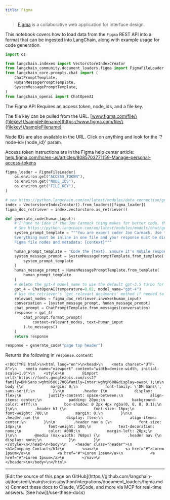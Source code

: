 ```yaml
---
title: Figma
---
```


>[Figma](https://www.figma.com/) is a collaborative web application for interface design.

This notebook covers how to load data from the `Figma` REST API into a format that can be ingested into LangChain, along with example usage for code generation.

```python
import os

from langchain.indexes import VectorstoreIndexCreator
from langchain_community.document_loaders.figma import FigmaFileLoader
from langchain_core.prompts.chat import (
    ChatPromptTemplate,
    HumanMessagePromptTemplate,
    SystemMessagePromptTemplate,
)
from langchain_openai import ChatOpenAI
```

The Figma API Requires an access token, node_ids, and a file key.

The file key can be pulled from the URL.  [www.figma.com/file/\{filekey\}/sampleFilename](https://www.figma.com/file/\{filekey\}/sampleFilename)

Node IDs are also available in the URL. Click on anything and look for the '?node-id=\{node_id\}' param.

Access token instructions are in the Figma help center article: [help.figma.com/hc/en-us/articles/8085703771159-Manage-personal-access-tokens](https://help.figma.com/hc/en-us/articles/8085703771159-Manage-personal-access-tokens)

```python
figma_loader = FigmaFileLoader(
    os.environ.get("ACCESS_TOKEN"),
    os.environ.get("NODE_IDS"),
    os.environ.get("FILE_KEY"),
)
```

```python
# see https://python.langchain.com/en/latest/modules/data_connection/getting_started.html for more details
index = VectorstoreIndexCreator().from_loaders([figma_loader])
figma_doc_retriever = index.vectorstore.as_retriever()
```

```python
def generate_code(human_input):
    # I have no idea if the Jon Carmack thing makes for better code. YMMV.
    # See https://python.langchain.com/en/latest/modules/models/chat/getting_started.html for chat info
    system_prompt_template = """You are expert coder Jon Carmack. Use the provided design context to create idiomatic HTML/CSS code as possible based on the user request.
    Everything must be inline in one file and your response must be directly renderable by the browser.
    Figma file nodes and metadata: {context}"""

    human_prompt_template = "Code the {text}. Ensure it's mobile responsive"
    system_message_prompt = SystemMessagePromptTemplate.from_template(
        system_prompt_template
    )
    human_message_prompt = HumanMessagePromptTemplate.from_template(
        human_prompt_template
    )
    # delete the gpt-4 model_name to use the default gpt-3.5 turbo for faster results
    gpt_4 = ChatOpenAI(temperature=0.02, model_name="gpt-4")
    # Use the retriever's 'get_relevant_documents' method if needed to filter down longer docs
    relevant_nodes = figma_doc_retriever.invoke(human_input)
    conversation = [system_message_prompt, human_message_prompt]
    chat_prompt = ChatPromptTemplate.from_messages(conversation)
    response = gpt_4(
        chat_prompt.format_prompt(
            context=relevant_nodes, text=human_input
        ).to_messages()
    )
    return response
```

```python
response = generate_code("page top header")
```

Returns the following in `response.content`:

```
<!DOCTYPE html>\n<html lang="en">\n<head>\n    <meta charset="UTF-8">\n    <meta name="viewport" content="width=device-width, initial-scale=1.0">\n    <style>\n        @import url(\'https://fonts.googleapis.com/css2?family=DM+Sans:wght@500;700&family=Inter:wght@600&display=swap\');\n\n        body {\n            margin: 0;\n            font-family: \'DM Sans\', sans-serif;\n        }\n\n        .header {\n            display: flex;\n            justify-content: space-between;\n            align-items: center;\n            padding: 20px;\n            background-color: #fff;\n            box-shadow: 0 2px 4px rgba(0, 0, 0, 0.1);\n        }\n\n        .header h1 {\n            font-size: 16px;\n            font-weight: 700;\n            margin: 0;\n        }\n\n        .header nav {\n            display: flex;\n            align-items: center;\n        }\n\n        .header nav a {\n            font-size: 14px;\n            font-weight: 500;\n            text-decoration: none;\n            color: #000;\n            margin-left: 20px;\n        }\n\n        @media (max-width: 768px) {\n            .header nav {\n                display: none;\n            }\n        }\n    </style>\n</head>\n<body>\n    <header class="header">\n        <h1>Company Contact</h1>\n        <nav>\n            <a href="#">Lorem Ipsum</a>\n            <a href="#">Lorem Ipsum</a>\n            <a href="#">Lorem Ipsum</a>\n        </nav>\n    </header>\n</body>\n</html>
```

---

<Callout icon="pen-to-square" iconType="regular">
    [Edit the source of this page on GitHub](https://github.com/langchain-ai/docs/edit/main/src/oss/python/integrations/document_loaders/figma.mdx)
</Callout>
<Tip icon="terminal" iconType="regular">
    Connect these docs to Claude, VSCode, and more via MCP for    real-time answers. [See how](/use-these-docs)
</Tip>
